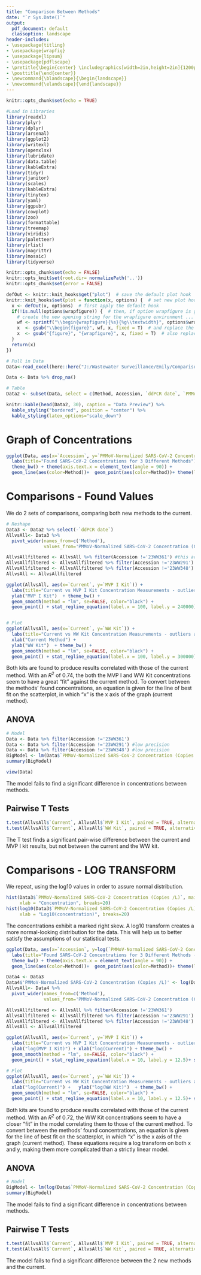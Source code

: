 ---
title: "Comparison Between Methods"
date: "`r Sys.Date()`"
output:
  pdf_document: default
  classoption: landscape
header-includes:
- \usepackage{titling}
- \usepackage{wrapfig}
- \usepackage{lipsum}
- \usepackage{pdflscape}
- \pretitle{\begin{center} \includegraphics[width=2in,height=2in]{1200px-MassDPH_svg.png}\LARGE\\}
- \posttitle{\end{center}}
- \newcommand{\blandscape}{\begin{landscape}}
- \newcommand{\elandscape}{\end{landscape}}
---

```{r setup, include=FALSE}

knitr::opts_chunk$set(echo = TRUE)

#Load in Libraries
library(readxl)
library(plyr)
library(dplyr)
library(arsenal)
library(ggplot2)
library(writexl)
library(openxlsx)
library(lubridate) 
library(data.table)
library(kableExtra)
library(tidyr)
library(janitor)
library(scales)
library(kableExtra)
library(tinytex)
library(yaml)
library(ggpubr)
library(cowplot)
library(zoo)
library(formattable)
library(treemap)
library(viridis)
library(paletteer)
library(rlist)
library(magrittr)
library(mosaic)
library(tidyverse)

```

```{r, include = F}

knitr::opts_chunk$set(echo = FALSE)
knitr::opts_knit$set(root.dir= normalizePath('..'))
knitr::opts_chunk$set(error = FALSE)

defOut <- knitr::knit_hooks$get("plot")  # save the default plot hook 
knitr::knit_hooks$set(plot = function(x, options) {  # set new plot hook ...
  x <- defOut(x, options)  # first apply the default hook
  if(!is.null(options$wrapfigure)) {  # then, if option wrapfigure is given ...
    # create the new opening string for the wrapfigure environment ...
    wf <- sprintf("\\begin{wrapfigure}{%s}{%g\\textwidth}", options$wrapfigure[[1]], options$wrapfigure[[2]])
    x  <- gsub("\\begin{figure}", wf, x, fixed = T)  # and replace the default one with it.
    x  <- gsub("{figure}", "{wrapfigure}", x, fixed = T)  # also replace the environment ending
  }
  return(x)
})
```
\pagebreak


```{r setup and summary, echo=FALSE , warning=FALSE, message=FALSE, results = "asis", type = 'latex'}

# Pull in Data
Data<-read_excel(here::here("J:/Wastewater Surveillance/Emily/Comparisons/Methods Comparison","KFKitsPoCData_051823.xlsx")) 

Data <- Data %>% drop_na()

# Table
Data2 <- subset(Data, select = c(Method, Accession, `ddPCR date`, `PMMoV-Normalized SARS-CoV-2 Concentration (Copies /L)`))

knitr::kable(head(Data2, 30), caption = "Data Preview") %>%
  kable_styling("bordered", position = "center") %>%
  kable_styling(latex_options="scale_down")

```

\pagebreak

# Graph of Concentrations

```{r graphs, echo=FALSE , warning=FALSE, message=FALSE, results = "asis", type = 'latex'}

ggplot(Data, aes(x=`Accession`, y=`PMMoV-Normalized SARS-CoV-2 Concentration (Copies /L)`, group = factor(Method))) + 
  labs(title="Found SARS-CoV-2 Concentrations for 3 Different Methods") +  xlab("Sample") + ylab("SARS-CoV-2 Concentration (copies/L)")  + 
  theme_bw() + theme(axis.text.x = element_text(angle = 90)) +
  geom_line(aes(color=Method))+  geom_point(aes(color=Method))+ theme(legend.position='bottom')


```

\pagebreak

# Comparisons - Found Values

We do 2 sets of comparisons, comparing both new methods to the current.

```{r graphs all vs all, echo=FALSE , warning=FALSE, message=FALSE, results = "asis", type = 'latex'}

# Reshape
Data3 <- Data2 %>% select(-`ddPCR date`)
AllvsAll<- Data3 %>% 
  pivot_wider(names_from=c('Method'), 
              values_from='PMMoV-Normalized SARS-CoV-2 Concentration (Copies /L)') 

AllvsAllfiltered <- AllvsAll %>% filter(Accession !='23WW361') #this accession is an outlier
AllvsAllfiltered <- AllvsAllfiltered %>% filter(Accession !='23WW291') #low precision
AllvsAllfiltered <- AllvsAllfiltered %>% filter(Accession !='23WW348') #low precision
AllvsAll <- AllvsAllfiltered

ggplot(AllvsAll, aes(x=`Current`, y=`MVP I Kit`)) + 
  labs(title="Current vs MVP I Kit Concentration Measurements - outliers and unsats dropped", subtitle = )+
  ylab("MVP I Kit")  + theme_bw() + 
  geom_smooth(method = "lm", se=FALSE, color="black") + 
  geom_point() + stat_regline_equation(label.x = 100, label.y = 240000)+ stat_cor(aes(label = paste(..rr.label.., ..p.label.., sep = "~`,`~")),label.x = 100, label.y = 225000)


# Plot
ggplot(AllvsAll, aes(x=`Current`, y=`WW Kit`)) + 
  labs(title="Current vs WW Kit Concentration Measurements - outliers and unsats dropped") +  
  xlab("Current Method") + 
  ylab("WW Kit")  + theme_bw() + 
  geom_smooth(method = "lm", se=FALSE, color="black") + 
  geom_point() + stat_regline_equation(label.x = 100, label.y = 300000) +  stat_cor(aes(label = paste(..rr.label.., ..p.label.., sep = "~`,`~")), label.x = 100, label.y = 280000)

```

Both kits are found to produce results correlated with those of the current method. With an $R^2$ of 0.74, the both the MVP I and WW Kit concentrations seem to have a great "fit" against the current method. To convert between the methods' found concentrations, an equation is given for the line of best fit on the scatterplot, in which "x" is the x axis of the graph (current method).

\pagebreak

## ANOVA

```{r ANOVA, echo=TRUE, warning=FALSE}

# Model
Data <- Data %>% filter(Accession !='23WW361')
Data <- Data %>% filter(Accession !='23WW291') #low precision
Data <- Data %>% filter(Accession !='23WW348') #low precision
BigModel <- lm(Data$`PMMoV-Normalized SARS-CoV-2 Concentration (Copies /L)` ~ Data$Method)
summary(BigModel)

view(Data)
```

The model fails to find a significant difference in concentrations between methods.

## Pairwise T Tests

```{r t tests, echo=TRUE, warning=FALSE}

t.test(AllvsAll$`Current`, AllvsAll$`MVP I Kit`, paired = TRUE, alternative = "two.sided")
t.test(AllvsAll$`Current`, AllvsAll$`WW Kit`, paired = TRUE, alternative = "two.sided")

```

The T test finds a significant pair-wise difference between the current and MVP I kit results, but not between the current and the WW kit.

\pagebreak

# Comparisons - LOG TRANSFORM

We repeat, using the log10 values in order to assure normal distribution.

```{r graphs log, echo=FALSE , warning=FALSE, message=FALSE, results = "asis", type = 'latex'}
hist(Data3$`PMMoV-Normalized SARS-CoV-2 Concentration (Copies /L)`, main="Found concentrations exhibit a right skew", 
     xlab = "Concentration", breaks=20)
hist(log10(Data3$`PMMoV-Normalized SARS-CoV-2 Concentration (Copies /L)`), main="Log transform on concentrations generates more normal distribution", 
     xlab = "Log10(concentration)", breaks=20)

```
The concentrations exhibit a marked right skew. A log10 transform creates a more normal-looking distribution for the data. This will help us to better satisfy the assumptions of our statistical tests.

```{r log graphs, echo=FALSE , warning=FALSE, message=FALSE, results = "asis", type = 'latex'}

ggplot(Data, aes(x=`Accession`, y=log(`PMMoV-Normalized SARS-CoV-2 Concentration (Copies /L)`), group = factor(Method))) + 
  labs(title="Found SARS-CoV-2 Concentrations for 3 Different Methods - LOG TRANSFORM") +  xlab("Sample") + ylab("log(SARS-CoV-2 Concentration (copies/L))")  + 
  theme_bw() + theme(axis.text.x = element_text(angle = 90)) +
  geom_line(aes(color=Method))+  geom_point(aes(color=Method))+ theme(legend.position='bottom')


```

```{r log all vs all, echo=FALSE , warning=FALSE, message=FALSE, results = "asis", type = 'latex'}

Data4 <- Data3
Data4$'PMMoV-Normalized SARS-CoV-2 Concentration (Copies /L)' <- log(Data4$'PMMoV-Normalized SARS-CoV-2 Concentration (Copies /L)')
AllvsAll<- Data4 %>% 
  pivot_wider(names_from=c('Method'), 
              values_from='PMMoV-Normalized SARS-CoV-2 Concentration (Copies /L)') 

AllvsAllfiltered <- AllvsAll %>% filter(Accession !='23WW361')
AllvsAllfiltered <- AllvsAllfiltered %>% filter(Accession !='23WW291') #low precision
AllvsAllfiltered <- AllvsAllfiltered %>% filter(Accession !='23WW348') #low precision
AllvsAll <- AllvsAllfiltered

ggplot(AllvsAll, aes(x=`Current`, y=`MVP I Kit`)) + 
  labs(title="Current vs MVP I Kit Concentration Measurements - outliers and unsats dropped")+
  ylab("log(MVP I Kit)") + xlab("log(Current)") + theme_bw() + 
  geom_smooth(method = "lm", se=FALSE, color="black") + 
  geom_point() + stat_regline_equation(label.x = 10, label.y = 12.5)+ stat_cor(aes(label = paste(..rr.label.., ..p.label.., sep = "~`,`~")),label.x = 10, label.y = 12.4)

# Plot
ggplot(AllvsAll, aes(x=`Current`, y=`WW Kit`)) + 
  labs(title="Current vs WW Kit Concentration Measurements - outliers and unsats dropped") +  
  xlab("log(Current)") +   ylab("log(WW Kit)")  + theme_bw() + 
  geom_smooth(method = "lm", se=FALSE, color="black") + 
  geom_point() + stat_regline_equation(label.x = 10, label.y = 12.5)+ stat_cor(aes(label = paste(..rr.label.., ..p.label.., sep = "~`,`~")),label.x = 10, label.y = 12.3)

```

Both kits are found to produce results correlated with those of the current method. With an $R^2$ of 0.72, the WW Kit concentrations seem to have a closer "fit" in the model correlating them to those of the current method. To convert between the methods' found concentrations, an equation is given for the line of best fit on the scatterplot, in which "x" is the x axis of the graph (current method). These equations require a log transform on both x and y, making them more complicated than a strictly linear model.

\pagebreak

## ANOVA

```{r log ANOVA, echo=TRUE, warning=FALSE}

# Model
BigModel <- lm(log(Data$`PMMoV-Normalized SARS-CoV-2 Concentration (Copies /L)`) ~ Data$Method)
summary(BigModel)

```

The model fails to find a significant difference in concentrations between methods.

## Pairwise T Tests

```{r log t tests, echo=TRUE, warning=FALSE}

t.test(AllvsAll$`Current`, AllvsAll$`MVP I Kit`, paired = TRUE, alternative = "two.sided")
t.test(AllvsAll$`Current`, AllvsAll$`WW Kit`, paired = TRUE, alternative = "two.sided")

```

The model fails to find a significant difference between the 2 new methods and the current.
